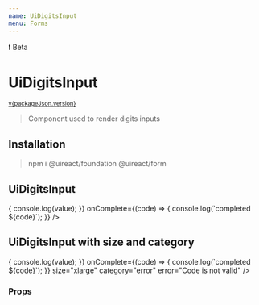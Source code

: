 ```yaml
---
name: UiDigitsInput
menu: Forms
---
```







<UiBadge category="warning">❗️ Beta</UiBadge>

# UiDigitsInput

<sup>
  <a href="https://github.com/inavac182/ui-react/blob/main/packages/form/" target="_blank">
    v{packageJson.version}
  </a>
</sup>

> Component used to render digits inputs

## Installation

> npm i @uireact/foundation @uireact/form

## UiDigitsInput

<Playground>
  <UiDigitsInput
    label="Introduce your code"
    digits={6}
    onChange={(value) => {
      console.log(value);
    }}
    onComplete={(code) => {
      console.log(`completed ${code}`);
    }}
  />
</Playground>

## UiDigitsInput with size and category

<Playground>
  <UiDigitsInput
    label="Introduce your code"
    digits={6}
    onChange={(value) => {
      console.log(value);
    }}
    onComplete={(code) => {
      console.log(`completed ${code}`);
    }}
    size="xlarge"
    category="error"
    error="Code is not valid"
  />
</Playground>

### Props

<Props of={UiDigitsInput} />
